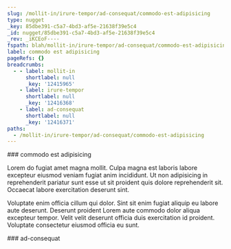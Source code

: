 ```yaml
---
slug: /mollit-in/irure-tempor/ad-consequat/commodo-est-adipisicing
type: nugget
_key: 85dbe391-c5a7-4bd3-af5e-21638f39e5c4
_id: nugget/85dbe391-c5a7-4bd3-af5e-21638f39e5c4
_rev: _iKCEoF----
fspath: blah/mollit-in/irure-tempor/ad-consequat/commodo-est-adipisicing.md
label: commodo est adipisicing
pageRefs: {}
breadcrumbs:
  - - label: mollit-in
      shortlabel: null
      _key: '12415965'
    - label: irure-tempor
      shortlabel: null
      _key: '12416368'
    - label: ad-consequat
      shortlabel: null
      _key: '12416371'
paths:
  - /mollit-in/irure-tempor/ad-consequat/commodo-est-adipisicing
---
```


<NuggetArea>
<Nugget slug="/mollit-in/irure-tempor/ad-consequat/commodo-est-adipisicing" type="nugget" _key="85dbe391-c5a7-4bd3-af5e-21638f39e5c4" _id="nugget/85dbe391-c5a7-4bd3-af5e-21638f39e5c4" _rev="_iKCEoF----" fspath="blah/mollit-in/irure-tempor/ad-consequat/commodo-est-adipisicing.md" label="commodo est adipisicing" paths="/mollit-in/irure-tempor/ad-consequat/commodo-est-adipisicing">
<NuggetBody>
### commodo est adipisicing

Lorem do fugiat amet magna mollit. Culpa magna est laboris labore excepteur eiusmod veniam fugiat anim incididunt. Ut non adipisicing in reprehenderit pariatur sunt esse ut sit proident quis dolore reprehenderit sit. Occaecat labore exercitation deserunt sint.

Voluptate enim officia cillum qui dolor. Sint sit enim fugiat aliquip eu labore aute deserunt. Deserunt proident Lorem aute commodo dolor aliqua excepteur tempor. Velit velit deserunt officia duis exercitation id proident. Voluptate consectetur eiusmod officia eu sunt.

</NuggetBody>
<Breadcrumbs>
<Crumbs>
<Crumb _key="12415965" label="mollit-in" /><Crumb _key="12416368" label="irure-tempor" /><Crumb _key="12416371" label="ad-consequat" />
</Crumbs>
</Breadcrumbs>
</Nugget>

<NuggetsInbound>
</NuggetsInbound>
<NuggetsOutbound>
</NuggetsOutbound>
</NuggetArea>
<PassagesInbound>
<Passage direction="inbound" type="passage" _key="12416371" _id="passage/12416371" _rev="_iKCEoE6---" label="ad-consequat" passage="ad-consequat" fspath="blah/mollit-in/irure-tempor/ad-consequat" paths="/mollit-in/irure-tempor/ad-consequat" slug="/mollit-in/irure-tempor/ad-consequat">
<NuggetBody>
### ad-consequat

</NuggetBody>
<Breadcrumbs>
<Crumbs>
<Crumb _key="12415965" label="mollit-in" /><Crumb _key="12416368" label="irure-tempor" />
</Crumbs>
</Breadcrumbs>
</Passage>

</PassagesInbound>
<PassagesOutbound>
</PassagesOutbound>